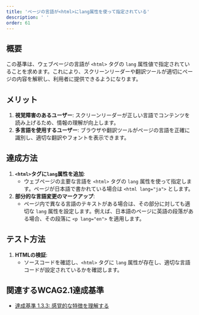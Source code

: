 ```yaml
---
title: 'ページの言語が<html>にlang属性を使って指定されている'
description: ' '
order: 61
---
```


## 概要
この基準は、ウェブページの言語が `<html>` タグの `lang` 属性値で指定されていることを求めます。これにより、スクリーンリーダーや翻訳ツールが適切にページの内容を解釈し、利用者に提供できるようになります。

## メリット
1. **視覚障害のあるユーザー**: スクリーンリーダーが正しい言語でコンテンツを読み上げるため、情報の理解が向上します。
2. **多言語を使用するユーザー**: ブラウザや翻訳ツールがページの言語を正確に識別し、適切な翻訳やフォントを表示できます。

## 達成方法
1. **`<html>`タグに`lang`属性を追加**:
    - ウェブページの主要な言語を `<html>` タグの `lang` 属性を使って指定します。ページが日本語で書かれている場合は `<html lang="ja">` とします。
2. **部分的な言語変更のマークアップ**:
    - ページ内で異なる言語のテキストがある場合は、その部分に対しても適切な `lang` 属性を設定します。例えば、日本語のページに英語の段落がある場合、その段落に `<p lang="en">` を適用します。

## テスト方法
1. **HTMLの検証**:
    - ソースコードを確認し、`<html>` タグに `lang` 属性が存在し、適切な言語コードが設定されているかを確認します。

## 関連するWCAG2.1達成基準
- [達成基準 1.3.3: 感覚的な特徴を理解する](https://waic.jp/translations/WCAG21/Understanding/sensory-characteristics.html)

